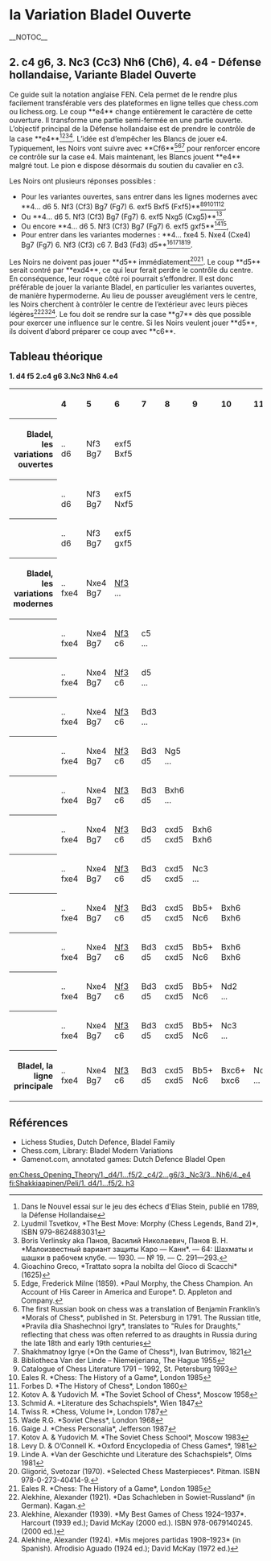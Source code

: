 =la Variation Bladel Ouverte=__NOTOC__

{{Diagramme d'échecs
| tright
| '''Ouverture Bladel'''
<!--
 8 -->|rd|nd|bd|qd|kd|bd|__|rd<!--
 7 -->|pd|pd|pd|pd|pd|__|pd|pd<!--
 6 -->|__|__|__|__|__|__|nd|__<!--
 5 -->|__|__|__|__|__|pd|__|__<!--
 4 -->|__|__|pl|pl|pl|__|__|__<!--
 3 -->|__|__|nl|__|__|__|__|__<!--
 2 -->|pl|pl|__|__|__|pl|pl|pl<!--
 1 -->|rl|__|bl|ql|kl|bl|nl|rl<!--
       a  b  c  d  e  f  g  h
-->| '''Style : ''' ouverture semi-fermée, défense agressive <br>
'''ECO : ''' [[A84]] <br>
'''Après : ''' 1. d4 f5 2. c4 g6 3. Nc3 Nh6 4. e4
}}


== 2. c4 g6, 3. Nc3 (Cc3) Nh6 (Ch6), 4. e4 - Défense hollandaise, Variante Bladel Ouverte ==

Ce guide suit la notation anglaise FEN. Cela permet de le rendre plus facilement transférable vers des plateformes en ligne telles que chess.com ou lichess.org.
Le coup **e4** change entièrement le caractère de cette ouverture. Il transforme une partie semi-fermée en une partie ouverte.
L’objectif principal de la Défense hollandaise est de prendre le contrôle de la case **e4**<ref>Dans le Nouvel essai sur le jeu des échecs d'Elias Stein, publié en 1789, la Défense Hollandaise</ref><ref>Lyudmil Tsvetkov, *The Best Move: Morphy (Chess Legends, Band 2)*, ISBN 979-8624883031</ref><ref>Boris Verlinsky aka Панов, Василий Николаевич, Панов В. Н. *Малоизвестный вариант защиты Каро — Канн*. — 64: Шахматы и шашки в рабочем клубе. — 1930. — № 19. — С. 291—293.</ref><ref>Gioachino Greco, *Trattato sopra la nobilta del Gioco di Scacchi* (1625)</ref>. L’idée est d’empêcher les Blancs de jouer e4. Typiquement, les Noirs vont suivre avec **Cf6**<ref>Edge, Frederick Milne (1859). *Paul Morphy, the Chess Champion. An Account of His Career in America and Europe*. D. Appleton and Company.</ref><ref>The first Russian book on chess was a translation of Benjamin Franklin’s *Morals of Chess*, published in St. Petersburg in 1791. The Russian title, *Pravila dlia Shashechnoi Igry*, translates to "Rules for Draughts," reflecting that chess was often referred to as draughts in Russia during the late 18th and early 19th centuries</ref><ref>Shakhmatnoy Igrye (*On the Game of Chess*), Ivan Butrimov, 1821</ref> pour renforcer encore ce contrôle sur la case e4. Mais maintenant, les Blancs jouent **e4** malgré tout. Le pion e dispose désormais du soutien du cavalier en c3.

Les Noirs ont plusieurs réponses possibles :
* Pour les variantes ouvertes, sans entrer dans les lignes modernes avec **4... d6 5. Nf3 (Cf3) Bg7 (Fg7) 6. exf5 Bxf5 (Fxf5)**<ref>Bibliotheca Van der Linde – Niemeijeriana, The Hague 1955</ref><ref>Catalogue of Chess Literature 1791 – 1992, St. Petersburg 1993</ref><ref>Eales R. *Chess: The History of a Game*, London 1985</ref><ref>Forbes D. *The History of Chess*, London 1860</ref><ref>Kotov A. & Yudovich M. *The Soviet School of Chess*, Moscow 1958</ref>,
* Ou **4... d6 5. Nf3 (Cf3) Bg7 (Fg7) 6. exf5 Nxg5 (Cxg5)**<ref>Schmid A. *Literature des Schachspiels*, Wien 1847</ref>,
* Ou encore **4... d6 5. Nf3 (Cf3) Bg7 (Fg7) 6. exf5 gxf5**<ref>Twiss R. *Chess, Volume I*, London 1787</ref><ref>Wade R.G. *Soviet Chess*, London 1968</ref>,
* Pour entrer dans les variantes modernes : **4... fxe4 5. Nxe4 (Cxe4) Bg7 (Fg7) 6. Nf3 (Cf3) c6 7. Bd3 (Fd3) d5**<ref>Gaige J. *Chess Personalia*, Jefferson 1987</ref><ref>Kotov A. & Yudovich M. *The Soviet Chess School*, Moscow 1983</ref><ref>Levy D. & O’Connell K. *Oxford Encyclopedia of Chess Games*, 1981</ref><ref>Linde A. *Van der Geschichte und Literature des Schachspiels*, Olms 1981</ref>.

Les Noirs ne doivent pas jouer **d5** immédiatement<ref>Gligorić, Svetozar (1970). *Selected Chess Masterpieces*. Pitman. ISBN 978-0-273-40414-9.</ref><ref>Eales R. *Chess: The History of a Game*, London 1985</ref>. Le coup **d5** serait contré par **exd4**, ce qui leur ferait perdre le contrôle du centre. En conséquence, leur roque côté roi pourrait s’effondrer. Il est donc préférable de jouer la variante Bladel, en particulier les variantes ouvertes, de manière hypermoderne. Au lieu de pousser aveuglément vers le centre, les Noirs cherchent à contrôler le centre de l’extérieur avec leurs pièces légères<ref>Alekhine, Alexander (1921). *Das Schachleben in Sowiet-Russland* (in German). Kagan.</ref><ref>Alekhine, Alexander (1939). *My Best Games of Chess 1924–1937*. Harcourt (1939 ed.); David McKay (2000 ed.). ISBN 978-0679140245. (2000 ed.)</ref><ref>Alekhine, Alexander (1924). *Mis mejores partidas 1908–1923* (in Spanish). Afrodisio Aguado (1924 ed.); David McKay (1972 ed.)</ref>. Le fou doit se rendre sur la case **g7** dès que possible pour exercer une influence sur le centre. Si les Noirs veulent jouer **d5**, ils doivent d’abord préparer ce coup avec **c6**.

== Tableau théorique ==

{{ChessTable}}

'''1. d4 f5 2.c4 g6 3.Nc3 Nh6 4.e4'''
<table border="0" cellspacing="0" cellpadding="4">
  <tr>
	<th></th>
	<th align="left">4</th>
	<th align="left">5</th>
	<th align="left">6</th>
	<th align="left">7</th>
        <th align="left">8</th>
        <th align="left">9</th> 
        <th align="left">10</th>      
        <th align="left">11</th>
        <th align="left">12</th>      
  </tr>
  <tr>
	<th align="right">Bladel, les variations ouvertes </th>
	<td>..<br>d6</td>
	<td>Nf3<br>Bg7</td>
	<td>exf5<br>Bxf5</td>
	<td><br></td>
	<td><br></td>
	<td><br></td>
        <td><br></td>
        <td><br></td>
	<td>+/=</td>
  </tr>
  <tr>
	<th align="right"></th>
	<td>..<br>d6</td>
	<td>Nf3<br>Bg7</td>
	<td>exf5<br>Nxf5</td>
	<td><br></td>
	<td><br></td>
	<td><br></td>
        <td><br></td>
        <td><br></td>
	<td>+/=</td>
  </tr>
  <tr>
	<th align="right"></th>
	<td>..<br>d6</td>
	<td>Nf3<br>Bg7</td>
	<td>exf5<br>gxf5</td>
	<td><br></td>
	<td><br></td>
	<td><br></td>
        <td><br></td>
        <td><br></td>
	<td>+/=</td>
  </tr>
  <tr>
	<th align="right">Bladel, les variations modernes </th>
	<td>..<br>fxe4</td>
	<td>Nxe4<br>Bg7</td>
	<td>[[/4...fxe4/5. Nxe4/5...Bg7/6. Nf3|Nf3]]<br>...</td>
	<td><br></td>
	<td><br></td>
	<td><br></td>
        <td><br></td>
        <td><br></td>
	<td>+/=</td>
    </tr>
    <tr>
	<th align="right"></th>
	<td>..<br>fxe4</td>
	<td>Nxe4<br>Bg7</td>
	<td>[[/4...fxe4/5. Nxe4/5...Bg7/6. Nf3|Nf3]]<br>c6</td>
	<td>c5<br>...</td>
	<td><br></td>
	<td><br></td>
        <td><br></td>
        <td><br></td>
	<td>+/=</td>
    </tr>
    <tr>
	<th align="right"></th>
	<td>..<br>fxe4</td>
	<td>Nxe4<br>Bg7</td>
	<td>[[/4...fxe4/5. Nxe4/5...Bg7/6. Nf3|Nf3]]<br>c6</td>
	<td>d5<br>...</td>
	<td><br></td>
	<td><br></td>
        <td><br></td>
        <td><br></td>
	<td>+/=</td>
    </tr>
    <tr>
	<th align="right"></th>
	<td>..<br>fxe4</td>
	<td>Nxe4<br>Bg7</td>
	<td>[[/4...fxe4/5. Nxe4/5...Bg7/6. Nf3|Nf3]]<br>c6</td>
	<td>Bd3<br>...</td>
	<td><br></td>
	<td><br></td>
        <td><br></td>
        <td><br></td>
	<td>+/=</td>
    </tr>
    <tr>
	<th align="right"></th>
	<td>..<br>fxe4</td>
	<td>Nxe4<br>Bg7</td>
	<td>[[/4...fxe4/5. Nxe4/5...Bg7/6. Nf3|Nf3]]<br>c6</td>
	<td>Bd3<br>d5</td>
	<td>Ng5<br>...</td>
	<td><br></td>
        <td><br></td>
        <td><br></td>
	<td>+/=</td>
    </tr>
	<tr>
	<th align="right"></th>
	<td>..<br>fxe4</td>
	<td>Nxe4<br>Bg7</td>
	<td>[[/4...fxe4/5. Nxe4/5...Bg7/6. Nf3|Nf3]]<br>c6</td>
	<td>Bd3<br>d5</td>
	<td>Bxh6<br>...</td>
	<td><br></td>
        <td><br></td>
        <td><br></td>
	<td>+/=</td>
    </tr>
    <tr>
	<th align="right"></th>
	<td>..<br>fxe4</td>
	<td>Nxe4<br>Bg7</td>
	<td>[[/4...fxe4/5. Nxe4/5...Bg7/6. Nf3|Nf3]]<br>c6</td>
	<td>Bd3<br>d5</td>
	<td>cxd5<br>cxd5</td>
	<td>Bxh6<br>Bxh6</td>
        <td><br></td>
        <td><br></td>
	<td>+/=</td>
    </tr>
    <tr>
	<th align="right"></th>
	<td>..<br>fxe4</td>
	<td>Nxe4<br>Bg7</td>
	<td>[[/4...fxe4/5. Nxe4/5...Bg7/6. Nf3|Nf3]]<br>c6</td>
	<td>Bd3<br>d5</td>
	<td>cxd5<br>cxd5</td>
	<td>Nc3<br>...</td>
        <td><br></td>
        <td><br></td>
	<td>+/=</td>
    </tr>
    <tr>
	<th align="right"></th>
	<td>..<br>fxe4</td>
	<td>Nxe4<br>Bg7</td>
	<td>[[/4...fxe4/5. Nxe4/5...Bg7/6. Nf3|Nf3]]<br>c6</td>
	<td>Bd3<br>d5</td>
	<td>cxd5<br>cxd5</td>
	<td>Bb5+<br>Nc6</td>
        <td>Bxh6<br>Bxh6</td>
        <td><br></td>
	<td>+/=</td>
    </tr>
    <tr>
	<th align="right"></th>
	<td>..<br>fxe4</td>
	<td>Nxe4<br>Bg7</td>
	<td>[[/4...fxe4/5. Nxe4/5...Bg7/6. Nf3|Nf3]]<br>c6</td>
	<td>Bd3<br>d5</td>
	<td>cxd5<br>cxd5</td>
	<td>Bb5+<br>Nc6</td>
        <td>Bxh6<br>Bxh6</td>
        <td><br></td>
	<td>+/=</td>
    </tr>
    <tr>
	<th align="right"></th>
	<td>..<br>fxe4</td>
	<td>Nxe4<br>Bg7</td>
	<td>[[/4...fxe4/5. Nxe4/5...Bg7/6. Nf3|Nf3]]<br>c6</td>
	<td>Bd3<br>d5</td>
	<td>cxd5<br>cxd5</td>
	<td>Bb5+<br>Nc6</td>
        <td>Nd2<br>...</td>
        <td><br></td>
	<td>+/=</td>
    </tr>
	<tr>
	<th align="right"></th>
	<td>..<br>fxe4</td>
	<td>Nxe4<br>Bg7</td>
	<td>[[/4...fxe4/5. Nxe4/5...Bg7/6. Nf3|Nf3]]<br>c6</td>
	<td>Bd3<br>d5</td>
	<td>cxd5<br>cxd5</td>
	<td>Bb5+<br>Nc6</td>
        <td>Nc3<br>...</td>
        <td><br></td>
	<td>+/=</td>
    </tr>
   <tr>
	<th align="right">Bladel, la ligne principale</th>
	<td>..<br>fxe4</td>
	<td>Nxe4<br>Bg7</td>
	<td>[[/4...fxe4/5. Nxe4/5...Bg7/6. Nf3|Nf3]]<br>c6</td>
	<td>Bd3<br>d5</td>
	<td>cxd5<br>cxd5</td>
	<td>Bb5+<br>Nc6</td>
        <td>Bxc6+<br>bxc6</td>
        <td>Nc5<br>...</td>
	<td>+/-</td>
    </tr>   
</table>

{{ChessMid}}
{{Wikipedia|Dutch Defence}}

== Références ==

{{reflist}}
* Lichess Studies, Dutch Defence, Bladel Family
* Chess.com, Library: Bladel Modern Variations
* Gamenot.com, annotated games: Dutch Defence Bladel Open

[[en:Chess_Opening_Theory/1._d4/1...f5/2._c4/2...g6/3._Nc3/3...Nh6/4._e4]]
[[fi:Shakkiaapinen/Peli/1. d4/1...f5/2. h3]]
